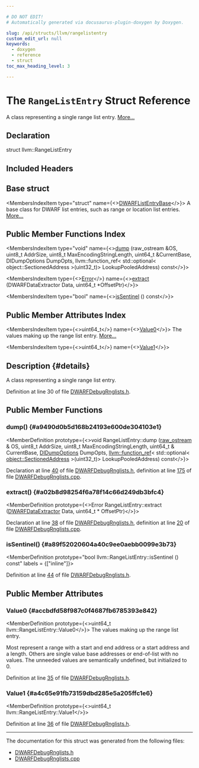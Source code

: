 ```yaml
---

# DO NOT EDIT!
# Automatically generated via docusaurus-plugin-doxygen by Doxygen.

slug: /api/structs/llvm/rangelistentry
custom_edit_url: null
keywords:
  - doxygen
  - reference
  - struct
toc_max_heading_level: 3

---
```





# The `RangeListEntry` Struct Reference

<DoxygenPage pluginConfig={pluginConfig}>

A class representing a single range list entry. <a href="#details">More...</a>

## Declaration

<CodeBlock>struct llvm::RangeListEntry</CodeBlock>

## Included Headers

<IncludesList>
<IncludesListItem
  filePath="llvm/DebugInfo/DWARF/DWARFDebugRnglists.h"
  permalink="/docs/api/files/include/include/llvm/include/llvm/debuginfo/include/llvm/debuginfo/dwarf/dwarfdebugrnglists-h"
  isLocal="true" />
</IncludesList>

## Base struct

<MembersIndex>

<MembersIndexItem
  type="struct"
  name={<><a href="/docs/api/structs/llvm/dwarflistentrybase">DWARFListEntryBase</a></>}>
A base class for DWARF list entries, such as range or location list entries. <a href="/docs/api/structs/llvm/dwarflistentrybase/#details">More...</a>
</MembersIndexItem>

</MembersIndex>

## Public Member Functions Index

<MembersIndex>

<MembersIndexItem
  type="void"
  name={<><a href="#a9490d0b5d168b24193e600de304103e1">dump</a> (raw&#95;ostream &amp;OS, uint8&#95;t AddrSize, uint8&#95;t MaxEncodingStringLength, uint64&#95;t &amp;CurrentBase, DIDumpOptions DumpOpts, llvm::function&#95;ref&lt; std::optional&lt; object::SectionedAddress &gt;(uint32&#95;t)&gt; LookupPooledAddress) const</>}>
</MembersIndexItem>

<MembersIndexItem
  type={<><a href="/docs/api/classes/llvm/error">Error</a></>}
  name={<><a href="#a02b8d98254f6a78f14c66d249db3bfc4">extract</a> (DWARFDataExtractor Data, uint64&#95;t &#42;OffsetPtr)</>}>
</MembersIndexItem>

<MembersIndexItem
  type="bool"
  name={<><a href="#a89f52020604a40c9ee0aebb0099e3b73">isSentinel</a> () const</>}>
</MembersIndexItem>

</MembersIndex>

## Public Member Attributes Index

<MembersIndex>

<MembersIndexItem
  type={<>uint64&#95;t</>}
  name={<><a href="#accbdfd58f987c0f4687fb6785393e842">Value0</a></>}>
The values making up the range list entry. <a href="#accbdfd58f987c0f4687fb6785393e842">More...</a>
</MembersIndexItem>

<MembersIndexItem
  type={<>uint64&#95;t</>}
  name={<><a href="#a4c65e91fb73159dbd285e5a205ffc1e6">Value1</a></>}>
</MembersIndexItem>

</MembersIndex>

## Description {#details}

A class representing a single range list entry.

Definition at line 30 of file <a href="/docs/api/files/include/include/llvm/include/llvm/debuginfo/include/llvm/debuginfo/dwarf/dwarfdebugrnglists-h">DWARFDebugRnglists.h</a>.

<SectionDefinition>

## Public Member Functions

### dump() {#a9490d0b5d168b24193e600de304103e1}

<MemberDefinition
  prototype={<>void RangeListEntry::dump (<a href="/docs/api/classes/llvm/raw-ostream">raw&#95;ostream</a> &amp; OS, uint8&#95;t AddrSize, uint8&#95;t MaxEncodingStringLength, uint64&#95;t &amp; CurrentBase, <a href="/docs/api/structs/llvm/didumpoptions">DIDumpOptions</a> DumpOpts, <a href="/docs/api/classes/llvm/function-ref">llvm::function&#95;ref</a>&lt; std::optional&lt; <a href="/docs/api/structs/llvm/object/sectionedaddress">object::SectionedAddress</a> &gt;(uint32&#95;t)&gt; LookupPooledAddress) const</>}>

Declaration at line <a href="/docs/api/files/include/include/llvm/include/llvm/debuginfo/include/llvm/debuginfo/dwarf/dwarfdebugrnglists-h/#l00040">40</a> of file <a href="/docs/api/files/include/include/llvm/include/llvm/debuginfo/include/llvm/debuginfo/dwarf/dwarfdebugrnglists-h">DWARFDebugRnglists.h</a>, definition at line <a href="/docs/api/files/lib/lib/debuginfo/lib/debuginfo/dwarf/dwarfdebugrnglists-cpp/#l00175">175</a> of file <a href="/docs/api/files/lib/lib/debuginfo/lib/debuginfo/dwarf/dwarfdebugrnglists-cpp">DWARFDebugRnglists.cpp</a>.
</MemberDefinition>

### extract() {#a02b8d98254f6a78f14c66d249db3bfc4}

<MemberDefinition
  prototype={<>Error RangeListEntry::extract (<a href="/docs/api/classes/llvm/dwarfdataextractor">DWARFDataExtractor</a> Data, uint64&#95;t &#42; OffsetPtr)</>}>

Declaration at line <a href="/docs/api/files/include/include/llvm/include/llvm/debuginfo/include/llvm/debuginfo/dwarf/dwarfdebugrnglists-h/#l00038">38</a> of file <a href="/docs/api/files/include/include/llvm/include/llvm/debuginfo/include/llvm/debuginfo/dwarf/dwarfdebugrnglists-h">DWARFDebugRnglists.h</a>, definition at line <a href="/docs/api/files/lib/lib/debuginfo/lib/debuginfo/dwarf/dwarfdebugrnglists-cpp/#l00020">20</a> of file <a href="/docs/api/files/lib/lib/debuginfo/lib/debuginfo/dwarf/dwarfdebugrnglists-cpp">DWARFDebugRnglists.cpp</a>.
</MemberDefinition>

### isSentinel() {#a89f52020604a40c9ee0aebb0099e3b73}

<MemberDefinition
  prototype="bool llvm::RangeListEntry::isSentinel () const"
  labels = {["inline"]}>

Definition at line <a href="/docs/api/files/include/include/llvm/include/llvm/debuginfo/include/llvm/debuginfo/dwarf/dwarfdebugrnglists-h/#l00044">44</a> of file <a href="/docs/api/files/include/include/llvm/include/llvm/debuginfo/include/llvm/debuginfo/dwarf/dwarfdebugrnglists-h">DWARFDebugRnglists.h</a>.
</MemberDefinition>

</SectionDefinition>

<SectionDefinition>

## Public Member Attributes

### Value0 {#accbdfd58f987c0f4687fb6785393e842}

<MemberDefinition
  prototype={<>uint64&#95;t llvm::RangeListEntry::Value0</>}>
The values making up the range list entry.

Most represent a range with a start and end address or a start address and a length. Others are single value base addresses or end-of-list with no values. The unneeded values are semantically undefined, but initialized to 0.

Definition at line <a href="/docs/api/files/include/include/llvm/include/llvm/debuginfo/include/llvm/debuginfo/dwarf/dwarfdebugrnglists-h/#l00035">35</a> of file <a href="/docs/api/files/include/include/llvm/include/llvm/debuginfo/include/llvm/debuginfo/dwarf/dwarfdebugrnglists-h">DWARFDebugRnglists.h</a>.
</MemberDefinition>

### Value1 {#a4c65e91fb73159dbd285e5a205ffc1e6}

<MemberDefinition
  prototype={<>uint64&#95;t llvm::RangeListEntry::Value1</>}>

Definition at line <a href="/docs/api/files/include/include/llvm/include/llvm/debuginfo/include/llvm/debuginfo/dwarf/dwarfdebugrnglists-h/#l00036">36</a> of file <a href="/docs/api/files/include/include/llvm/include/llvm/debuginfo/include/llvm/debuginfo/dwarf/dwarfdebugrnglists-h">DWARFDebugRnglists.h</a>.
</MemberDefinition>

</SectionDefinition>

<hr/>

The documentation for this struct was generated from the following files:

<ul>
<li><a href="/docs/api/files/include/include/llvm/include/llvm/debuginfo/include/llvm/debuginfo/dwarf/dwarfdebugrnglists-h">DWARFDebugRnglists.h</a></li>
<li><a href="/docs/api/files/lib/lib/debuginfo/lib/debuginfo/dwarf/dwarfdebugrnglists-cpp">DWARFDebugRnglists.cpp</a></li>
</ul>

</DoxygenPage>
